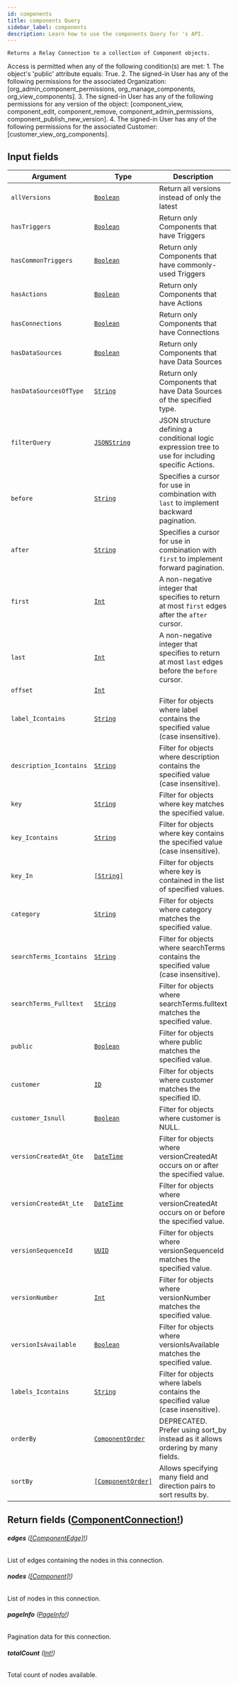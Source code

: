 ```yaml
---
id: components
title: components Query
sidebar_label: components
description: Learn how to use the components Query for 's API.
---
```


    Returns a Relay Connection to a collection of Component objects.

Access is permitted when any of the following condition(s) are met: 1. The object's 'public' attribute equals: True. 2. The signed-in User has any of the following permissions for the associated Organization: [org_admin_component_permissions, org_manage_components, org_view_components]. 3. The signed-in User has any of the following permissions for any version of the object: [component_view, component_edit, component_remove, component_admin_permissions, component_publish_new_version]. 4. The signed-in User has any of the following permissions for the associated Customer: [customer_view_org_components].

## Input fields

| Argument                | Type                                                             | Description                                                                                        |
| ----------------------- | ---------------------------------------------------------------- | -------------------------------------------------------------------------------------------------- |
| `allVersions`           | [`Boolean`](api/schema/scalar/Boolean.mdx)                       | Return all versions instead of only the latest                                                     |
| `hasTriggers`           | [`Boolean`](api/schema/scalar/Boolean.mdx)                       | Return only Components that have Triggers                                                          |
| `hasCommonTriggers`     | [`Boolean`](api/schema/scalar/Boolean.mdx)                       | Return only Components that have commonly-used Triggers                                            |
| `hasActions`            | [`Boolean`](api/schema/scalar/Boolean.mdx)                       | Return only Components that have Actions                                                           |
| `hasConnections`        | [`Boolean`](api/schema/scalar/Boolean.mdx)                       | Return only Components that have Connections                                                       |
| `hasDataSources`        | [`Boolean`](api/schema/scalar/Boolean.mdx)                       | Return only Components that have Data Sources                                                      |
| `hasDataSourcesOfType`  | [`String`](api/schema/scalar/String.mdx)                         | Return only Components that have Data Sources of the specified type.                               |
| `filterQuery`           | [`JSONString`](api/schema/scalar/JSONString.mdx)                 | JSON structure defining a conditional logic expression tree to use for including specific Actions. |
| `before`                | [`String`](api/schema/scalar/String.mdx)                         | Specifies a cursor for use in combination with `last` to implement backward pagination.            |
| `after`                 | [`String`](api/schema/scalar/String.mdx)                         | Specifies a cursor for use in combination with `first` to implement forward pagination.            |
| `first`                 | [`Int`](api/schema/scalar/Int.mdx)                               | A non-negative integer that specifies to return at most `first` edges after the `after` cursor.    |
| `last`                  | [`Int`](api/schema/scalar/Int.mdx)                               | A non-negative integer that specifies to return at most `last` edges before the `before` cursor.   |
| `offset`                | [`Int`](api/schema/scalar/Int.mdx)                               |                                                                                                    |
| `label_Icontains`       | [`String`](api/schema/scalar/String.mdx)                         | Filter for objects where label contains the specified value (case insensitive).                    |
| `description_Icontains` | [`String`](api/schema/scalar/String.mdx)                         | Filter for objects where description contains the specified value (case insensitive).              |
| `key`                   | [`String`](api/schema/scalar/String.mdx)                         | Filter for objects where key matches the specified value.                                          |
| `key_Icontains`         | [`String`](api/schema/scalar/String.mdx)                         | Filter for objects where key contains the specified value (case insensitive).                      |
| `key_In`                | [`[String]`](api/schema/scalar/String.mdx)                       | Filter for objects where key is contained in the list of specified values.                         |
| `category`              | [`String`](api/schema/scalar/String.mdx)                         | Filter for objects where category matches the specified value.                                     |
| `searchTerms_Icontains` | [`String`](api/schema/scalar/String.mdx)                         | Filter for objects where searchTerms contains the specified value (case insensitive).              |
| `searchTerms_Fulltext`  | [`String`](api/schema/scalar/String.mdx)                         | Filter for objects where searchTerms.fulltext matches the specified value.                         |
| `public`                | [`Boolean`](api/schema/scalar/Boolean.mdx)                       | Filter for objects where public matches the specified value.                                       |
| `customer`              | [`ID`](api/schema/scalar/ID.mdx)                                 | Filter for objects where customer matches the specified ID.                                        |
| `customer_Isnull`       | [`Boolean`](api/schema/scalar/Boolean.mdx)                       | Filter for objects where customer is NULL.                                                         |
| `versionCreatedAt_Gte`  | [`DateTime`](api/schema/scalar/DateTime.mdx)                     | Filter for objects where versionCreatedAt occurs on or after the specified value.                  |
| `versionCreatedAt_Lte`  | [`DateTime`](api/schema/scalar/DateTime.mdx)                     | Filter for objects where versionCreatedAt occurs on or before the specified value.                 |
| `versionSequenceId`     | [`UUID`](api/schema/scalar/UUID.mdx)                             | Filter for objects where versionSequenceId matches the specified value.                            |
| `versionNumber`         | [`Int`](api/schema/scalar/Int.mdx)                               | Filter for objects where versionNumber matches the specified value.                                |
| `versionIsAvailable`    | [`Boolean`](api/schema/scalar/Boolean.mdx)                       | Filter for objects where versionIsAvailable matches the specified value.                           |
| `labels_Icontains`      | [`String`](api/schema/scalar/String.mdx)                         | Filter for objects where labels contains the specified value (case insensitive).                   |
| `orderBy`               | [`ComponentOrder`](api/schema/input_object/ComponentOrder.mdx)   | DEPRECATED. Prefer using sort_by instead as it allows ordering by many fields.                     |
| `sortBy`                | [`[ComponentOrder]`](api/schema/input_object/ComponentOrder.mdx) | Allows specifying many field and direction pairs to sort results by.                               |

## Return fields ([ComponentConnection!](api/schema/object/ComponentConnection.mdx))

###### <b>edges</b> ([[ComponentEdge]!](api/schema/object/ComponentEdge.mdx))

List of edges containing the nodes in this connection.

###### <b>nodes</b> ([[Component]!](api/schema/object/Component.mdx))

List of nodes in this connection.

###### <b>pageInfo</b> ([PageInfo!](api/schema/object/PageInfo.mdx))

Pagination data for this connection.

###### <b>totalCount</b> ([Int!](api/schema/scalar/Int.mdx))

Total count of nodes available.
